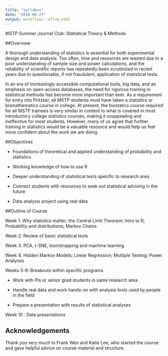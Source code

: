 ```yaml
---
title: "syllabus"
date: "2018-09-27"
output: workflowr::wflow_html
---
```


#ISTP Summer Journal Club: Statistical Theory & Methods

##Overview

A thorough understanding of statistics is essential for both experimental design and data analysis. Too often, time and resources are wasted due to a poor understanding of sample size and power calculations, and the reliability of scientific reports has repeatedly been scrutinized in recent years due to questionable, if not fraudulent, application of statistical tests.
 
In an era of increasingly accessible computational tools, big data, and an emphasis on open-access databases, the need for rigorous training in statistical methods has become more important than ever. As a requirement for entry into Pritzker, all MSTP students must have taken a statistics or biomathematics course in college. At present, the biostatics course required for all MSTP trainees is very similar in content to what is covered in most introductory college statistics courses, making it unappealing and ineffective for most students. However, many of us agree that further training in statistics would be a valuable resource and would help us feel more confident about the work we are doing.

##Objectives

* Foundations of theoretical and applied understanding of probability and statistics

* Working knowledge of how to use R

* Deeper understanding of statistical tests specific to research area

* Connect students with resources to seek out statistical advising in the future

* Data analysis project using real data
 

##Outline of Course

Week 1: Why statistics matter; the Central Limit Theorem; Intro to R; Probability and distributions; Markov Chains

Week 2: Review of basic statistical tests

Week 3: PCA, t-SNE, bootstrapping and machine learning

Week 4: Hidden Markov Models; Linear Regression; Mutliple Testing; Power Analyses

Weeks 5-9: Breakouts within specific programs

* Work with PIs or senior grad students in same research area

* Handle real data and work hands-on with analysis tools used by people in the field

* Prepare a presentation with results of statistical analyses

Week 10 : Data presentations


## Acknowledgements

Thank you very much to Frank Wen and Katie Lee, who started the course and gave helpful advice on course material and structure.

